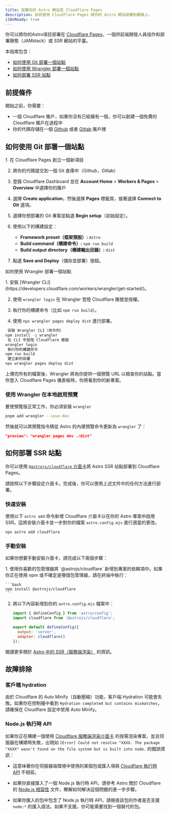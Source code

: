 ```yaml
---
title: 部署你的 Astro 網站至 Cloudflare Pages
description: 如何使用 Cloudflare Pages 將你的 Astro 網站部署到網路上。
i18nReady: true
---
```


你可以將你的Astro項目部署在 [Cloudflare Pages](https://pages.cloudflare.com/)，一個供前端開發人員協作和部署靜態（JAMstack）或 SSR 網站的平臺。

本指南包含：

- [如何使用 Git 部署一個站點](#如何使用-Git-部署一個站點)
- [如何使用 Wrangler 部署一個站點](#如何使用-Wrangler-部署一個站點)
- [如何部署 SSR 站點](#如何部署-SSR-站點)

## 前提條件

開始之前，你需要：

- 一個 Cloudflare 賬戶，如果你沒有已經擁有一個，你可以創建一個免費的 Cloudflare 賬戶在過程中
- 你的代碼存儲在一個 [Github](https://github.com/) 或者 [Gitlab](https://about.gitlab.com/) 賬戶裡

## 如何使用 Git 部署一個站點

<Steps>
1. 在 Cloudflare Pages 創立一個新項目

2. 將你的代碼提交到一個 Git 倉庫中（Github，Gitlab）

3. 登錄 Cloudflare Dashboard 並在 **Account Home** > **Workers & Pages** > **Overview** 中選擇你的賬戶

4. 選擇 **Create application**，然後選擇 **Pages** 標籤頁，接著選擇 **Connect to Git** 選項。

5. 選擇你想部署的 Git 專案並點選 **Begin setup**（初始設定）。

6. 使用以下的構建設定：

    - **Framework preset（框架預設）:** `Astro`
    - **Build command（構建命令）:** `npm run build`
    - **Build output directory（構建輸出目錄）:** `dist`

7. 點選 **Save and Deploy**（儲存並部署）按鈕。
</Steps>

 如何使用 Wrangler 部署一個站點

<Steps>
1. 安裝 [Wrangler CLI](https://developers.cloudflare.com/workers/wrangler/get-started/)。

2. 使用 `wrangler login` 在 Wrangler 登陸 Cloudflare 賬號並授權。

3. 執行你的構建命令（比如 `npm run build`）。

4. 使用 `npx wrangler pages deploy dist` 進行部署。
</Steps>

```bash
 安裝 Wrangler CLI（命令列）
npm install -g wrangler
 在 CLI 中登陸 Cloudflare 賬號
wrangler login
 執行你的構建命令
npm run build
 建立新的部署
npx wrangler pages deploy dist
```

上傳完所有的檔案後，Wrangler 將為你提供一個預覽 URL 以檢查你的站點。當你登入 Cloudflare Pages 儀表板時，你將看到你的新專案。

### 使用 Wrangler 在本地啟用預覽

要使預覽版正常工作，你必須安裝 `wrangler`

```bash
pnpm add wrangler --save-dev
```

然後就可以將預覽指令碼從 Astro 的內建預覽命令更新為 `wrangler` 了：

```json title="package.json"
"preview": "wrangler pages dev ./dist"
```

## 如何部署 SSR 站點

你可以使用 [`@astrojs/cloudflare` 介面卡](/zh-tw/guides/integrations-guide/cloudflare/)將 Astro SSR 站點部署到 Cloudflare Pages。

請按照以下步驟設定介面卡。完成後，你可以使用上述文件中的任何方法進行部署。

### 快速安裝

使用以下 `astro add` 命令新增 Cloudflare 介面卡以在你的 Astro 專案中啟用 SSR。這將安裝介面卡並一步對你的檔案 `astro.config.mjs` 進行適當的更改。

```bash
npx astro add cloudflare
```

### 手動安裝

如果你想要手動安裝介面卡，請完成以下兩個步驟：

<Steps>
1. 使用你喜歡的包管理器將 `@astrojs/cloudflare` 新增到專案的依賴項中。如果你正在使用 npm 或不確定是哪個包管理器，請在終端中執行：

    ```bash
    npm install @astrojs/cloudflare
    ```

2. 將以下內容新增到你的 `astro.config.mjs` 檔案中：

    ```js title="astro.config.mjs" ins={2, 5-6}
    import { defineConfig } from 'astro/config';
    import cloudflare from '@astrojs/cloudflare';

    export default defineConfig({
      output: 'server',
      adapter: cloudflare()
    });
    ```
</Steps>

<ReadMore>閱讀更多關於 [Astro 中的 SSR（服務端渲染）](/zh-tw/guides/server-side-rendering/) 的資訊。</ReadMore>

## 故障排除

### 客戶端 hydration

由於 Cloudflare 的 Auto Minify（自動壓縮）功能，客戶端 Hydration 可能會失敗。如果你在控制檯中看到 `Hydration completed but contains mismatches`，請確保在 Cloudflare 設定中禁用 Auto Minify。

### Node.js 執行時 API

如果你正在構建一個使用 [Cloudflare 服務端渲染介面卡](/zh-tw/guides/integrations-guide/cloudflare/) 的按需渲染專案，並且伺服器在構建時失敗，出現如 `[Error] Could not resolve "XXXX. The package "XXXX" wasn't found on the file system but is built into node.` 的錯誤資訊：

- 這意味著你在伺服器端環境中使用的某個包或匯入項與 [Cloudflare 執行時 API](https://developers.cloudflare.com/workers/runtime-apis/nodejs/) 不相容。

- 如果你直接匯入了一個 Node.js 執行時 API，請參考 Astro 關於 Cloudflare 的 [Node.js 相容性](/zh-cn/guides/integrations-guide/cloudflare/#nodejs-相容性) 文件，瞭解如何解決這個問題的進一步步驟。

- 如果你匯入的包中包含了 Node.js 執行時 API，請檢查該包的作者是否支援 `node:*` 的匯入語法。如果不支援，你可能需要找到一個替代的包。
